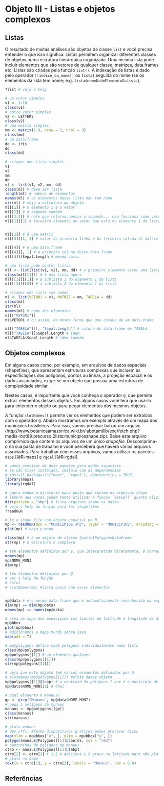 # Objeto III - Listas e objetos complexos

## Listas

O resultado de muitas análises são objetos de classe `list` e você precisa entender o que isso significa.
Listas permitem organizar diferentes classes de objetos numa estrutura hierárquica organizada.
Uma mesma lista pode incluir elementos que são vetores de qualquer classe, matrizes, data.frames etc.
Listas são criadas pela função `list()`.
A indexação de listas é dado pelo operador `[[indice_ou_nome]]` ou `lista$` seguida do nome (se os elementos da lista tem nome; e.g. `lista$nomeDeUmElementoDaLista`).  

```r
?list # veja o help
```


```r
# um vetor simples
v1 <- 1:10
class(v1)
# outro vetor simples
v2 <- LETTERS
class(v2)
# uma matriz simples
mm <- matrix(1:9, nrow = 3, ncol = 3)
class(mm)
# um data.frame
dd <- iris
dd
class(dd)

# criamos uma lista simples
v1
v2
mm
dd
ml <- list(v1, v2, mm, dd)
class(ml) # deve ser lista
length(ml) # número de elementos
names(ml) # os elementos dessa lista não tem nome
str(ml) # veja a estrutura do objeto
ml[[1]] # o elemento 1 é o vetor
ml[[2]] # o segundo também
ml[[1:2]] # note que retorna apenas o segundo... nao funciona como vetor para pegar mais de um elemento, pois a estrutura é complexa
ml[[1]][3] # terceiro elemento do vetor que está no elemento 1 da lista


ml[[3]] # é uma matrix
ml[[3]][1, 3] # valor da primeira linha e da terceira coluna da matrix que o objeto 2 da lista

ml[[4]] # é uma data.frame
ml[[4]][, 1] # a primeira coluna deste data.frame
ml[[4]]$Sepal.Length # mesma coisa

# uma lista pode conter listas
mll <- list(list(v1, v2), mm, dd) # o primeiro elemento virou uma lista com dois vetores
class(mll[[1]]) # é uma lista agora
mll[[1]][[1]] # a sublista 1 do elemento 1 da lista
mll[[1]][[2]] # a sublista 2 do elemento 1 da lista

# criamos uma lista com nomes
ml <- list(VETOR1 = v1, MATRIZ = mm, TABELA = dd)
class(ml)
str(ml)
names(ml) # nome dos elementos
ml[["VETOR1"]]
ml$VETOR1 # ou assim, da mesma forma que uma coluna de um data.frame

ml[["TABELA"]][, "Sepal.Length"] # coluna do data.frame em TABELA
ml[["TABELA"]]$Sepal.Length # idem
ml$TABELA$Sepal.Length # idem também
```


## Objetos complexos {#obj-complexos}

Em alguns casos como, por exemplo, em arquivos de dados espaciais (shapefiles), que apresentam estruturas complexas que incluem as especificações dos polígonos, pontos ou linhas, a projeção espacial e os dados associados, exige-se um objeto que possua uma estrutura de complexidade similar.  

Nestes casos, é importante que você conheça o operador `@`, que permite extrair elementos desses objetos.
Em alguns casos você terá que usá-lo para entender o objeto ou para pegar elementos dos mesmos objetos.  

A função `slotNames()` permite ver os elementos que podem ser extraídos com o operador `@`.
Abaixo mostramos um exemplo através de um mapa dos municípios brasileiros. Para isso, vamos precisar baixar um arquivo (http://www.botanicaamazonica.wiki.br/labotam/lib/exe/fetch.php?media=bot89:precurso:2lists:municipiosshape.zip).
Baixe este arquivo comprimido que contem os arquivos de um único *shapefile*.
Descomprima-o na sua pasta de trabalho e você perceberá que haverá vários arquivos associados.
Para trabalhar com esses arquivos, vamos utilizar os pacotes `maps` [@R-maps] e `rgdal` [@R-rgdal].  

```r
# vamos precisar de dois pacotes para dados espaciais
# se não tiver instalado, instale com as dependencias
# install.packages(c("maps", "rgdal"), dependencies = TRUE)
library(maps)
library(rgdal)

# agora mudem o diretorio para pasta que contem os arquivos shape
# lembre que voces podem tanto utilizar a funcao `setwd()` quanto clicar em Ferramentas/Tools na barra de opcoes do RStudio para mudar o diretorio de trabalho
dir(pattern = "shp") # lista arquivos shape na pasta
# veja o help da função para ler shapefiles
?readOGR

# le o shape file com objeto espacial no R
mp <- readOGR(dsn = "MUNICIPIOS.shp", layer = "MUNICIPIOS", encoding = "UTF-8")
plot(mp) # veja o mapa

class(mp) # é um objeto de classe SpatialPolygonsDataFrame
str(mp) # a estrutura é complexa

# tem elementos definidos por $, que interpretado diretamente, é corresponde a um data.frame que é o dado associado à cada polígono no arquivo (attribute table do shapefile).
names(mp)
mp$NOME_MUNI
dim(mp)

# tem elementos definidos por @
# ver o help da função
# ?slot
# slotNames(mp) #lista quais são esses elementos


mp@data # é o mesmo data.frame que é automaticamente reconhecido na expressão acima
dim(mp) == dim(mp@data)
names(mp) == names(mp@data)

# area do mapa dos municipios (os limites em latitude e longitude da área)
mp@bbox
plot(mp@bbox)
# adicionamos o mapa mundi sobre isso
map(add = T)

# mp@polygons define cada poligono individualmente numa lista
class(mp@polygons)
mp@polygons[[1]] # um elemento qualquer
class(mp@polygons[[1]])
str(mp@polygons[[1]])

# veja que este objeto tem vários elementos definidos por @
# slotNames(mp@polygons[[1]]) #slots desse objeto
mp@polygons[[1]]@labpt # o centroid do polígono 1 que é o municipio de:
mp@data$NOME_MUNI[1] # Chuí

# qual elemento é manaus?
gp <- grep("Manaus", mp@data$NOME_MUNI)
# pega o polígono de manaus
manaus <- mp@polygons[[gp]]
class(manaus)
str(manaus)

# plota manaus
# dev.off() #fecha dispositivos gráficos podes precisar disso
map(xlim = mp@bbox["x", ], ylim = mp@bbox["y", ])
polygon(manaus@Polygons[[1]]@coords, col = "red")
# centroides do poligono de manaus
ctro <- manaus@Polygons[[1]]@labpt
ctro[2] <- ctro[2] + 1.5 # adiciona 1.5 graus na latitude para não plotar sobre o poligono do municipio
# plota no nome
text(x = ctro[1], y = ctro[2], labels = "Manaus", cex = 0.8)
```

## Referências
